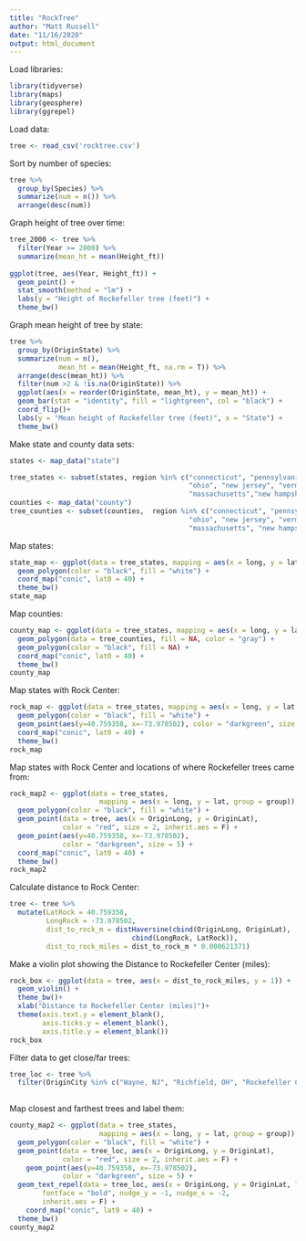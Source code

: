 ---
title: "RockTree"
author: "Matt Russell"
date: "11/16/2020"
output: html_document
---
Load libraries:

```{r echo = F, warning = FALSE, message = FALSE}
library(tidyverse)
library(maps)
library(geosphere)
library(ggrepel)
```

Load data:

```{r echo = F, warning = FALSE, message = FALSE}
tree <- read_csv('rocktree.csv')
```

Sort by number of species:

```{r echo = F, warning = FALSE, message = FALSE}
tree %>% 
  group_by(Species) %>% 
  summarize(num = n()) %>% 
  arrange(desc(num))
```

Graph height of tree over time:

```{r echo = F, warning = FALSE, message = FALSE}
tree_2000 <- tree %>% 
  filter(Year >= 2000) %>% 
  summarize(mean_ht = mean(Height_ft))
            
ggplot(tree, aes(Year, Height_ft)) +
  geom_point() +
  stat_smooth(method = "lm") +
  labs(y = "Height of Rockefeller tree (feet)") +
  theme_bw()
```

Graph mean height of tree by state: 

```{r echo = F, warning = FALSE, message = FALSE}
tree %>% 
  group_by(OriginState) %>% 
  summarize(num = n(),
            mean_ht = mean(Height_ft, na.rm = T)) %>% 
  arrange(desc(mean_ht)) %>% 
  filter(num >2 & !is.na(OriginState)) %>%
  ggplot(aes(x = reorder(OriginState, mean_ht), y = mean_ht)) +
  geom_bar(stat = "identity", fill = "lightgreen", col = "black") +
  coord_flip()+
  labs(y = "Mean height of Rockefeller tree (feet)", x = "State") +
  theme_bw()
```

Make state and county data sets:

```{r}
states <- map_data("state")

tree_states <- subset(states, region %in% c("connecticut", "pennsylvania", "new york", 
                                            "ohio", "new jersey", "vermont", 
                                            "massachusetts","new hampshire"))
counties <- map_data("county")
tree_counties <- subset(counties,  region %in% c("connecticut", "pennsylvania", "new york", 
                                            "ohio", "new jersey", "vermont", 
                                            "massachusetts", "new hampshire"))
```

Map states:

```{r}
state_map <- ggplot(data = tree_states, mapping = aes(x = long, y = lat, group = group)) + 
  geom_polygon(color = "black", fill = "white") +
  coord_map("conic", lat0 = 40) +
  theme_bw()
state_map
```

Map counties:

```{r}
county_map <- ggplot(data = tree_states, mapping = aes(x = long, y = lat, group = group)) + 
  geom_polygon(data = tree_counties, fill = NA, color = "gray") +
  geom_polygon(color = "black", fill = NA) +
  coord_map("conic", lat0 = 40) +
  theme_bw()
county_map
```

Map states with Rock Center:

```{r}
rock_map <- ggplot(data = tree_states, mapping = aes(x = long, y = lat, group = group)) + 
  geom_polygon(color = "black", fill = "white") +
  geom_point(aes(y=40.759358, x=-73.978502), color = "darkgreen", size = 5) +
  coord_map("conic", lat0 = 40) +
  theme_bw()
rock_map
```

Map states with Rock Center and locations of where Rockefeller trees came from:

```{r}
rock_map2 <- ggplot(data = tree_states, 
                      mapping = aes(x = long, y = lat, group = group)) + 
  geom_polygon(color = "black", fill = "white") +
  geom_point(data = tree, aes(x = OriginLong, y = OriginLat), 
             color = "red", size = 2, inherit.aes = F) +
  geom_point(aes(y=40.759358, x=-73.978502), 
             color = "darkgreen", size = 5) +
  coord_map("conic", lat0 = 40) +
  theme_bw()
rock_map2
```


Calculate distance to Rock Center:

```{r}
tree <- tree %>% 
  mutate(LatRock = 40.759358,
         LongRock = -73.978502,
         dist_to_rock_m = distHaversine(cbind(OriginLong, OriginLat), 
                              cbind(LongRock, LatRock)),
         dist_to_rock_miles = dist_to_rock_m * 0.000621371)
```

Make a violin plot showing the Distance to Rockefeller Center (miles):

```{r}
rock_box <- ggplot(data = tree, aes(x = dist_to_rock_miles, y = 1)) + 
  geom_violin() +
  theme_bw()+
  xlab("Distance to Rockefeller Center (miles)")+
  theme(axis.text.y = element_blank(),
        axis.ticks.y = element_blank(),
        axis.title.y = element_blank())
rock_box
```

Filter data to get close/far trees:

```{r}
tree_loc <- tree %>% 
  filter(OriginCity %in% c("Wayne, NJ", "Richfield, OH", "Rockefeller Center") & Year %in% c(1998, 2005, NA)) 
  
```

Map closest and farthest trees and label them:

```{r}
county_map2 <- ggplot(data = tree_states, 
                      mapping = aes(x = long, y = lat, group = group)) + 
  geom_polygon(color = "black", fill = "white") +
  geom_point(data = tree_loc, aes(x = OriginLong, y = OriginLat), 
             color = "red", size = 2, inherit.aes = F) +
    geom_point(aes(y=40.759358, x=-73.978502), 
             color = "darkgreen", size = 5) +
  geom_text_repel(data = tree_loc, aes(x = OriginLong, y = OriginLat, label = OriginCity), 
        fontface = "bold", nudge_y = -1, nudge_x = -2,
        inherit.aes = F) +
    coord_map("conic", lat0 = 40) +
  theme_bw()
county_map2
```

